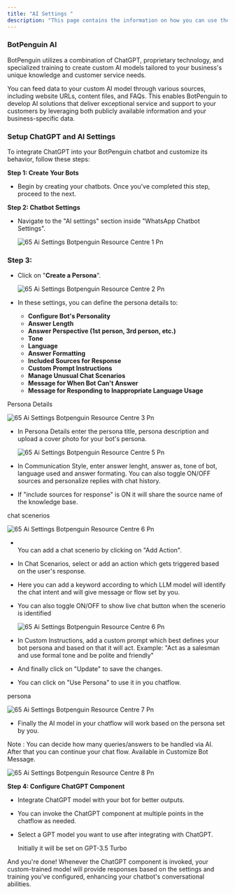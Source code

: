 ```yaml
---
title: "AI Settings "
description: "This page contains the information on how you can use the BotPenguin AI to enhance your chatbot capabilities."
---
```


### **BotPenguin AI**

BotPenguin utilizes a combination of ChatGPT, proprietary technology, and specialized training to create custom AI models tailored to your business's unique knowledge and customer service needs.

You can feed data to your custom AI model through various sources, including website URLs, content files, and FAQs. This enables BotPenguin to develop AI solutions that deliver exceptional service and support to your customers by leveraging both publicly available information and your business-specific data.

### **Setup ChatGPT and AI Settings**

To integrate ChatGPT into your BotPenguin chatbot and customize its behavior, follow these steps:

**Step 1: Create Your Bots**

- Begin by creating your chatbots. Once you've completed this step, proceed to the next.

**Step 2: Chatbot Settings**

- Navigate to the "AI settings" section inside "WhatsApp Chatbot Settings".

  ![65 Ai Settings Botpenguin Resource Centre 1 Pn](/images/how-botpenguin-works/whatsapp-ai-setting/65.ai_settings__botpenguin_resource_centre-1.png)

### Step 3:

- Click on "**Create a Persona**".

  ![65 Ai Settings Botpenguin Resource Centre 2 Pn](/images/how-botpenguin-works/whatsapp-ai-setting/65.ai_settings__botpenguin_resource_centre-2.png)
- In these settings, you can define the persona details to:
  - **Configure Bot's Personality**
  - **Answer Length**
  - **Answer Perspective (1st person, 3rd person, etc.)**
  - **Tone**
  - **Language**
  - **Answer Formatting**
  - **Included Sources for Response**
  - **Custom Prompt Instructions**
  - **Manage Unusual Chat Scenarios**
  - **Message for When Bot Can't Answer**
  - **Message for Responding to Inappropriate Language Usage**

Persona Details

![65 Ai Settings Botpenguin Resource Centre 3 Pn](/images/how-botpenguin-works/whatsapp-ai-setting/65.ai_settings__botpenguin_resource_centre-3.png)

- In Persona Details enter the persona title, persona description and upload a cover photo for your bot's persona.

  ![65 Ai Settings Botpenguin Resource Centre 5 Pn](/images/how-botpenguin-works/whatsapp-ai-setting/65.ai_settings__botpenguin_resource_centre-4.png)
- In Communication Style, enter answer lenght, answer as, tone of bot, language used and answer formating. You can also toggle ON/OFF sources and personalize replies with chat history.
- If "include sources for response" is ON it will share the source name of the knowledge base.

chat scenerios

![65 Ai Settings Botpenguin Resource Centre 6 Pn](/images/how-botpenguin-works/whatsapp-ai-setting/65.ai_settings__botpenguin_resource_centre-5.png)

- \
  You can add a chat scenerio by clicking on "Add Action".
- In Chat Scenarios, select or add an action which gets triggered based on the user's response.
- Here you can add a keyword according to which LLM model will identify the chat intent and will give message or flow set by you.
- You can also toggle ON/OFF to show live chat button when the scenerio is identified

  ![65 Ai Settings Botpenguin Resource Centre 6 Pn](/images/how-botpenguin-works/whatsapp-ai-setting/65.ai_settings__botpenguin_resource_centre-6.png)
- In Custom Instructions, add a custom prompt which best defines your bot persona and based on that it will act. Example: "Act as a salesman and use formal tone and be polite and friendly"
- And finally click on "Update" to save the changes.
- You can click on "Use Persona" to use it in you chatflow.

persona

![65 Ai Settings Botpenguin Resource Centre 7 Pn](/images/how-botpenguin-works/whatsapp-ai-setting/65.ai_settings__botpenguin_resource_centre-7.png)

- Finally the AI model in your chatflow will work based on the persona set by you.

Note : You can decide how many queries/answers to be handled via AI. After that you can continue your chat flow. Available in Customize Bot Message.

![65 Ai Settings Botpenguin Resource Centre 8 Pn](/images/how-botpenguin-works/whatsapp-ai-setting/65.ai_settings__botpenguin_resource_centre-8.png)

**Step 4: Configure ChatGPT Component**

- Integrate ChatGPT model with your bot for better outputs.
- You can invoke the ChatGPT component at multiple points in the chatflow as needed.
- Select a GPT model you want to use after integrating with ChatGPT.

  <Info>
    Initially it will be set on GPT-3.5 Turbo
  </Info>

And you're done\! Whenever the ChatGPT component is invoked, your custom-trained model will provide responses based on the settings and training you've configured, enhancing your chatbot's conversational abilities.